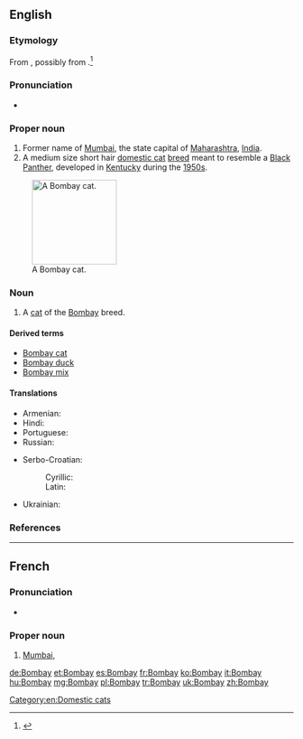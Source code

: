 {{also|bom bay}}
==English==

===Etymology===
From {{etyl|pt|en}} {{term|Bombaim|lang=pt}}, possibly from {{etyl|mr|en}} {{term|Mumbadevi||goddess Mumba}}.<ref>{{R:Online_Etymology_Dictionary}}</ref>

===Pronunciation===
* {{rhymes|eɪ}}

===Proper noun===
{{en-proper noun}}

# Former name of [[Mumbai]], the state capital of [[Maharashtra]], [[India]].
# A medium size short hair [[domestic cat]] [[breed]] meant to resemble a [[panther|Black Panther]], developed in [[Kentucky]] during the [[1950s]].

[[File:Bombay Cat - Head.jpg|thumb|right|150px|A Bombay cat.]]

===Noun===
{{en-noun}}

# A [[cat]] of the [[Bombay]] breed.
{{wikipedia|Bombay (cat)}}
{{commonscat|Bombay Cat}}

====Derived terms====
* [[Bombay cat]]
* [[Bombay duck]]
* [[Bombay mix]]

====Translations====
{{trans-top|former name of Mumbai}}
* Armenian: {{t|hy|Բոմբեյ|tr=Bombey}}
* Hindi: {{t|hi|बम्बई|m|tr=bambaii|sc=Deva}}
* Portuguese: {{t|pt|Bombaim}}
* Russian: {{t+|ru|Бомбей|m|tr=Bombéj}}
{{trans-mid}}
* Serbo-Croatian:
*: Cyrillic: {{t|sh|Бомбај|m}}
*: Latin: {{t|sh|Bombaj|m}}
* Ukrainian: {{t-|uk|Бомбей|xs=Ukrainian}}
{{trans-bottom}}

{{trans-see|Mumbai}}

===References===
<references/>

[[Category:en:Domestic cats]]

----

==French==
{{wikipedia|lang=fr}}

===Pronunciation===
* {{IPA|/bɔ̃.bɛ/|lang=fr}}

===Proper noun===
{{fr-proper noun}}

# [[Mumbai]], {{l|en|Bombay}}

[[de:Bombay]]
[[et:Bombay]]
[[es:Bombay]]
[[fr:Bombay]]
[[ko:Bombay]]
[[it:Bombay]]
[[hu:Bombay]]
[[mg:Bombay]]
[[pl:Bombay]]
[[tr:Bombay]]
[[uk:Bombay]]
[[zh:Bombay]]
